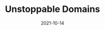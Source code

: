 ---
title: Unstoppable Domains
tag: NFTs,Tools
status: publish
date: 2021-10-14
slug: Unstoppable Domains is the #1 provider of NFT domains to simplify crypto payments and provide universal usernames as a gateway to Web3.
logo: /img/Unstoppable Domains.png
featured_img:
website: https://unstoppabledomains.com/
twitter:
telegram:
---
